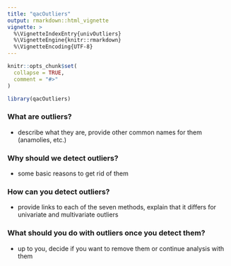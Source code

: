 ```yaml
---
title: "qacOutliers"
output: rmarkdown::html_vignette
vignette: >
  %\VignetteIndexEntry{univOutliers}
  %\VignetteEngine{knitr::rmarkdown}
  %\VignetteEncoding{UTF-8}
---
```


```r
knitr::opts_chunk$set(
  collapse = TRUE,
  comment = "#>"
)
```

```r
library(qacOutliers)
```

### What are outliers? 
- describe what they are, provide other common names for them (anamolies, etc.)

### Why should we detect outliers?
- some basic reasons to get rid of them 

### How can you detect outliers? 

- provide links to each of the seven methods, explain that it differs for univariate and multivariate outliers

### What should you do with outliers once you detect them? 

- up to you, decide if you want to remove them or continue analysis with them 
